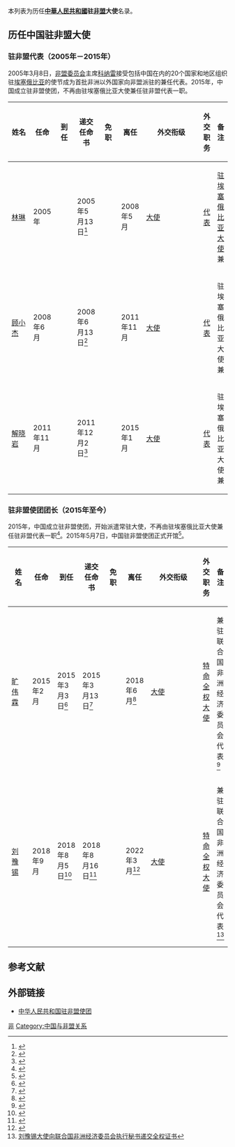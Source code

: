 本列表为历任'''[[中華人民共和國|中華人民共和國]]驻[[非盟|非盟]]大使'''名录。

==历任中国驻非盟大使==
=== {{PRC}}驻非盟代表（2005年－2015年） ===
2005年3月8日，[[非盟委员会|非盟委员会]]主席[[科纳雷|科纳雷]]接受包括中国在内的20个国家和地区组织驻[[埃塞俄比亚|埃塞俄比亚]]的使节成为首批非洲以外国家向非盟派驻的兼任代表。2015年，中国成立驻非盟使团，不再由驻埃塞俄比亚大使兼任驻非盟代表一职。
{| class="wikitable"
|-
! width=12% |姓名
! width=10% |任命
! width=10% |到任
! width=10% |递交任命书
! width=10% |免职
! width=10% |离任
! width=8% |外交衔级
! width=10% |外交职务
! width=13% colspan="2" |备注
|-
| [[林琳_(外交官)|林琳]]
| 2005年
|
| 2005年5月13日<ref>{{Cite web |url=https://www.fmprc.gov.cn/chn//pds/gjhdq/gj/fz/1206_1/1206x2/t195944.htm |title=驻埃塞大使林琳向非盟委员会主席递交兼驻非盟代表委任书 |accessdate=2018-12-06 |archive-date=2018-12-06 |archive-url=https://web.archive.org/web/20181206235410/https://www.fmprc.gov.cn/chn//pds/gjhdq/gj/fz/1206_1/1206x2/t195944.htm |dead-url=no }}</ref>
|
| 2008年5月
| [[大使|大使]]
| [[代表_(外交职务)|代表]]
| [[中国驻埃塞俄比亚大使列表|驻埃塞俄比亚大使]]兼
|-
| [[顾小杰|顾小杰]]
| 2008年6月
|
| 2008年6月13日<ref>{{Cite web |url=https://www.fmprc.gov.cn/web/gjhdq_676201/gjhdqzz_681964/lhg_683022/zwbd_683042/t488824.shtml |title=新任中国驻埃塞俄比亚大使兼驻非盟代表顾小杰向非盟委员会主席让·平递交委任书 |accessdate=2018-12-06 |archive-date=2018-12-06 |archive-url=https://web.archive.org/web/20181206235329/https://www.fmprc.gov.cn/web/gjhdq_676201/gjhdqzz_681964/lhg_683022/zwbd_683042/t488824.shtml |dead-url=no }}</ref>
|
| 2011年11月
| [[大使|大使]]
| [[代表_(外交职务)|代表]]
| 驻埃塞俄比亚大使兼
|-
| [[解晓岩|解晓岩]]
| 2011年11月
|
| 2011年12月2日<ref>{{Cite web |url=https://www.fmprc.gov.cn/web/gjhdq_676201/gjhdqzz_681964/lhg_683022/zwbd_683042/t883959.shtml |title=新任中国驻埃塞俄比亚大使兼驻非盟代表解晓岩向非盟委员会主席让·平递交任命书 |accessdate=2018-12-06 |archive-date=2018-12-06 |archive-url=https://web.archive.org/web/20181206235416/https://www.fmprc.gov.cn/web/gjhdq_676201/gjhdqzz_681964/lhg_683022/zwbd_683042/t883959.shtml |dead-url=no }}</ref>
|
| 2015年1月
| [[大使|大使]]
| [[代表_(外交职务)|代表]]
| 驻埃塞俄比亚大使兼
|}

=== {{PRC}}驻非盟使团团长（2015年至今） ===
2015年，中国成立驻非盟使团，开始派遣常驻大使，不再由驻埃塞俄比亚大使兼任驻非盟代表一职<ref>{{Cite web|url=http://www.xinhuanet.com//world/2015-02/05/c_1114271993.htm|title=中国设立驻非盟使团 首任团长即将赴任|date=2015-02-05|accessdate=2022-04-21|work=[[新华网|新华网]]|archive-date=2021-05-24|archive-url=https://web.archive.org/web/20210524161015/http://www.xinhuanet.com//world/2015-02/05/c_1114271993.htm}}</ref>。2015年5月7日，中国驻非盟使团正式开馆<ref>{{Cite web|url=http://au.fmprc.gov.cn/chn/sghd/201505/t20150509_8190563.htm|title=中国驻非盟使团隆重举行开馆仪式|date=2015-05-08|accessdate=2022-04-21|work=中华人民共和国驻非盟使团|archive-date=2022-04-20|archive-url=https://web.archive.org/web/20220420222232/http://au.fmprc.gov.cn/chn/sghd/201505/t20150509_8190563.htm}}</ref>。
{| class="wikitable"
|-
! width=12% |姓名
! width=10% |任命
! width=10% |到任
! width=10% |递交任命书
! width=10% |免职
! width=10% |离任
! width=8% |外交衔级
! width=10% |外交职务
! width=13% colspan="2" |备注
|-
| [[旷伟霖|旷伟霖]]
| 2015年2月
| 2015年3月3日<ref>{{Cite web|url=http://au.fmprc.gov.cn/chn/sghd/t1242468.htm|title=中国首任驻非洲联盟使团团长旷伟霖大使抵达履新|accessdate=2022-04-21|work=中华人民共和国驻非盟使团|archive-date=2015-03-21|archive-url=https://web.archive.org/web/20150321073143/http://au.fmprc.gov.cn/chn/sghd/t1242468.htm}}</ref>
| 2015年3月13日<ref>{{Cite web|url=http://au.fmprc.gov.cn/chn/sghd/201503/t20150313_8190559.htm|title=首任中国驻非盟使团团长旷伟霖大使向非盟委员会主席递交任命书|date=2015-03-13|accessdate=2022-04-21|work=中华人民共和国驻非盟使团|archive-date=2022-04-20|archive-url=https://web.archive.org/web/20220420222229/http://au.fmprc.gov.cn/chn/sghd/201503/t20150313_8190559.htm}}</ref>
|
| 2018年6月<ref>{{Cite web|url=http://au.fmprc.gov.cn/chn/sghd/201806/t20180625_8190814.htm|title=旷伟霖大使向埃塞外长沃尔基内辞行|date=2018-06-25|accessdate=2022-04-21|work=中华人民共和国驻非盟使团|archive-date=2022-04-20|archive-url=https://web.archive.org/web/20220420222230/http://au.fmprc.gov.cn/chn/sghd/201806/t20180625_8190814.htm}}</ref>
| [[大使|大使]]
| [[特命全权大使|特命全权大使]]
| 兼驻联合国非洲经济委员会代表<ref>{{Cite web |url=http://au.china-mission.gov.cn/chn/sghd/201603/t20160322_8190608.htm |title=驻非盟使团团长旷伟霖大使向联合国非洲经济委员会执行秘书洛佩斯递交全权证书 |access-date=2022-04-26 |archive-date=2022-04-26 |archive-url=https://web.archive.org/web/20220426201917/http://au.china-mission.gov.cn/chn/sghd/201603/t20160322_8190608.htm }}</ref>
|-
| [[刘豫锡|刘豫锡]]
| 2018年9月
| 2018年8月5日<ref>{{Cite web|url=http://au.fmprc.gov.cn/chn/sghd/201808/t20180806_8190825.htm|title=新任中国驻非盟使团团长刘豫锡大使抵达亚的斯亚贝巴|date=2018-08-06|accessdate=2022-04-21|work=中华人民共和国驻非盟使团|archive-date=2022-04-20|archive-url=https://web.archive.org/web/20220420222120/http://au.fmprc.gov.cn/chn/sghd/201808/t20180806_8190825.htm}}</ref>
| 2018年8月16日<ref>{{Cite web|url=http://au.fmprc.gov.cn/chn/sghd/t1586082.htm|title=新任驻非盟使团团长刘豫锡大使向非盟委员会代主席递交任命书|accessdate=2022-04-21|work=中华人民共和国驻非盟使团|archive-date=2018-12-07|archive-url=https://web.archive.org/web/20181207000449/http://au.fmprc.gov.cn/chn/sghd/t1586082.htm}}</ref>
|
| 2022年3月<ref>{{Cite web |url=http://au.fmprc.gov.cn/chn/sghd/202203/t20220318_10653146.htm|title=刘豫锡大使辞行拜会非盟委员会主席法基|date=2022-03-18|accessdate=2022-04-21|work=中华人民共和国驻非盟使团}}</ref>
| [[大使|大使]]
| [[特命全权大使|特命全权大使]]
| 兼驻联合国非洲经济委员会代表<ref>[http://au.china-mission.gov.cn/chn/sghd/201808/t20180825_8190835.htm 刘豫锡大使向联合国非洲经济委员会执行秘书递交全权证书]</ref>
|}

==参考文献==
{{Reflist|2}}

==外部链接==
*[http://au.china-mission.gov.cn/chn/ 中华人民共和国驻非盟使团] {{Wayback|url=http://au.china-mission.gov.cn/chn/ |date=20220427211931 }}{{zh-hans icon}}{{en icon}}

{{中国驻外大使|共和國}}

[[Category:中国驻外大使列表|非]]
[[Category:中国与非盟关系|Category:中国与非盟关系]]